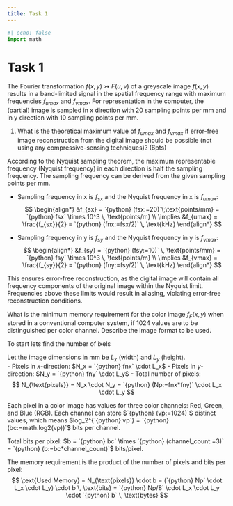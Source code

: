 ```yaml
---
title: Task 1
---
```


```python
#| echo: false
import math
```

# Task 1

The Fourier transformation $f(x, y) \rightarrowtail F(u, v)$ of a greyscale image $f(x,y)$
results in a band-limited signal in the spatial frequency range with maximum
frequencies $f_{umax}$ and $ƒ_{vmax}$. For representation in the computer, the (partial)
image is sampled in x direction with 20 sampling points per mm and in y
direction with 10 sampling points per mm.


::: {.question}
1. What is the theoretical maximum value of $f_{umax}$ and $f_{vmax}$ if error-free
image reconstruction from the digital image should be possible (not using any compressive-sensing techniques)? (6pts)
:::

::: {.solution}
According to the Nyquist sampling theorem, the maximum representable frequency (Nyquist frequency) in each direction is half the sampling frequency. The sampling frequency can be derived from the given sampling points per mm.

   - Sampling frequency in x is $f_{sx}$ and the Nyquist frequency in x is $f_{umax}$:
      $$
      \begin{align*}
       &f_{sx} = `{python} (fsx:=20)`\;\text{points/mm} = `{python} fsx` \times 10^3 \, \text{points/m} \\
       \implies &f_{umax} = \frac{f_{sx}}{2} = `{python} (fnx:=fsx/2)` \, \text{kHz}
      \end{align*}
      $$

   - Sampling frequency in y is $f_{sy}$ and the Nyquist frequency in y is $f_{vmax}$:
      $$
      \begin{align*}
       &f_{sy} = `{python} (fsy:=10)` \, \text{points/mm} = `{python} fsy` \times 10^3 \, \text{points/m} \\
       \implies &f_{vmax} = \frac{f_{sy}}{2} = `{python} (fny:=fsy/2)` \, \text{kHz}
      \end{align*}
       $$

This ensures error-free reconstruction, as the digital image will contain all frequency components of the original image within the Nyquist limit. Frequencies above these limits would result in aliasing, violating error-free reconstruction conditions.
:::

::: {.question}
What is the minimum memory requirement for the color image $f_F(x, y)$ when stored in a conventional computer system, if $1024$ values are to be  distinguished per color channel. Describe the image format to be used.
:::

::: {.solution}
To start lets find the number of ixels

Let the image dimensions in mm be $L_x$ (width) and $L_y$ (height).  
- Pixels in $x$-direction: $N_x = `{python} fnx` \cdot L_x$ 
- Pixels in $y$-direction: $N_y = `{python} fny` \cdot L_y$ 
- Total number of pixels:
$$
N_{\text{pixels}} = N_x \cdot N_y = `{python} (Np:=fnx*fny)` \cdot L_x \cdot L_y
$$

Each pixel in a color image has values for three color channels: Red, Green, and Blue (RGB). Each channel can store $`{python} (vp:=1024)`$ distinct values, which means $log_2^{`{python} vp`} = `{python} (bc:=math.log2(vp))`$ bits per channel.

Total bits per pixel: $b = `{python} bc` \times `{python} (channel_count:=3)` = `{python} (b:=bc*channel_count)`$ bits/pixel.

The memory requirement is the product of the number of pixels and bits per pixel:
$$
\text{Used Memory} = N_{\text{pixels}} \cdot b = (`{python} Np` \cdot L_x \cdot L_y) \cdot b \, \text{bits} = `{python} Np/8` \cdot L_x \cdot L_y \cdot `{python} b` \, \text{bytes}
$$

:::
